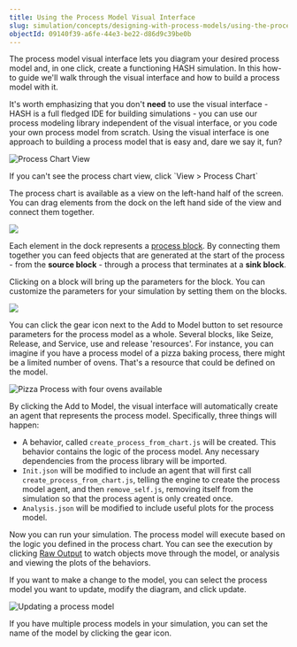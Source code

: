 ```yaml
---
title: Using the Process Model Visual Interface
slug: simulation/concepts/designing-with-process-models/using-the-process-model-builder
objectId: 09140f39-a6fe-44e3-be22-d86d9c39be0b
---
```


The process model visual interface lets you diagram your desired process model and, in one click, create a functioning HASH simulation. In this how-to guide we'll walk through the visual interface and how to build a process model with it.

It's worth emphasizing that you don't **need** to use the visual interface - HASH is a full fledged IDE for building simulations - you can use our process modeling library independent of the visual interface, or you code your own process model from scratch. Using the visual interface is one approach to building a process model that is easy and, dare we say it, fun?

![Process Chart View](https://cdn-us1.hash.ai/site/docs/image%20%2852%29.png)

<Hint style="info">
  If you can't see the process chart view, click `View > Process Chart`
</Hint>

The process chart is available as a view on the left-hand half of the screen. You can drag elements from the dock on the left hand side of the view and connect them together.

![](https://cdn-us1.hash.ai/site/docs/kapture-2021-03-29-at-19.57.12.gif)

Each element in the dock represents a [process block](/docs/simulation/concepts/designing-with-process-models/process-blocks). By connecting them together you can feed objects that are generated at the start of the process - from the **source block** - through a process that terminates at a **sink block**.

Clicking on a block will bring up the parameters for the block. You can customize the parameters for your simulation by setting them on the blocks.

![](https://cdn-us1.hash.ai/site/docs/kapture-2021-03-29-at-20.01.01.gif)

You can click the gear icon next to the Add to Model button to set resource parameters for the process model as a whole. Several blocks, like Seize, Release, and Service, use and release 'resources'. For instance, you can imagine if you have a process model of a pizza baking process, there might be a limited number of ovens. That's a resource that could be defined on the model.

![Pizza Process with four ovens available](https://cdn-us1.hash.ai/site/docs/image%20%2854%29.png)

By clicking the Add to Model, the visual interface will automatically create an agent that represents the process model. Specifically, three things will happen:

- A behavior, called `create_process_from_chart.js` will be created. This behavior contains the logic of the process model. Any necessary dependencies from the process library will be imported.
- `Init.json` will be modified to include an agent that will first call `create_process_from_chart.js`, telling the engine to create the process model agent, and then `remove_self.js`, removing itself from the simulation so that the process agent is only created once.
- `Analysis.json` will be modified to include useful plots for the process model.

Now you can run your simulation. The process model will execute based on the logic you defined in the process chart. You can see the execution by clicking [Raw Output](/docs/simulation/creating-simulations/views/raw-data#raw-output) to watch objects move through the model, or analysis and viewing the plots of the behaviors.

If you want to make a change to the model, you can select the process model you want to update, modify the diagram, and click update.

![Updating a process model](https://cdn-us1.hash.ai/site/docs/updating_processes.gif)

If you have multiple process models in your simulation, you can set the name of the model by clicking the gear icon.
